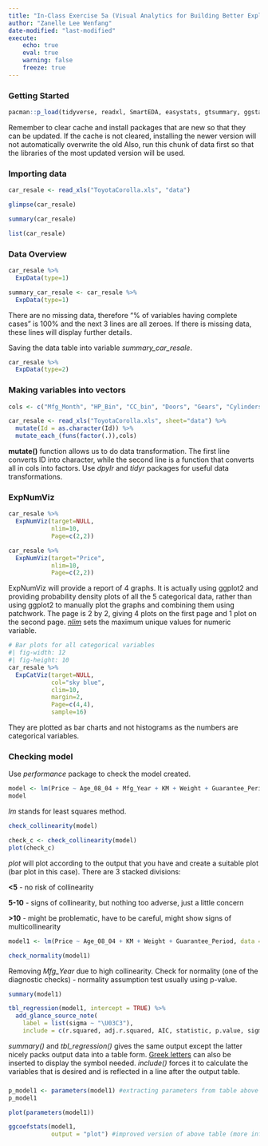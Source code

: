 ```yaml
---
title: "In-Class Exercise 5a (Visual Analytics for Building Better Explanatory Models)"
author: "Zanelle Lee Wenfang"
date-modified: "last-modified"
execute:
    echo: true
    eval: true
    warning: false
    freeze: true
---
```


### Getting Started

```r
pacman::p_load(tidyverse, readxl, SmartEDA, easystats, gtsummary, ggstatsplot)
```

::: callout-note
Remember to clear cache and install packages that are new so that they can be updated. If the cache is not cleared, installing the newer version will not automatically overwrite the old Also, run this chunk of data first so that the libraries of the most updated version will be used.
:::

### Importing data

```r
car_resale <- read_xls("ToyotaCorolla.xls", "data")
```

```r
glimpse(car_resale)
```

```r
summary(car_resale)
```

```r
list(car_resale)
```

### Data Overview

```r
car_resale %>%
  ExpData(type=1)
```

```r
summary_car_resale <- car_resale %>% 
  ExpData(type=1)
```

There are no missing data, therefore "% of variables having complete cases" is 100% and the next 3 lines are all zeroes. If there is missing data, these lines will display further details.

::: callout-note
Saving the data table into variable *summary_car_resale*.
:::

```r
car_resale %>%
  ExpData(type=2)
```

### Making variables into vectors

```r
cols <- c("Mfg_Month", "HP_Bin", "CC_bin", "Doors", "Gears", "Cylinders", "Fuel_Type", "Color", "Met_Color", "Automatic", "Mfr_Guarantee", "BOVAG_Guarantee", "ABS", "Airbag_1", "Airbag_2", "Airco", "Automatic_airco", "Boardcomputer", "CD_Player", "Central_Lock", "Powered_Windows", "Power_Steering", "Radio", "Mistlamps", "Sport_Model", "Backseat_Divider", "Metallic_Rim", "Radio_cassette", "Tow_Bar")

car_resale <- read_xls("ToyotaCorolla.xls", sheet="data") %>%
  mutate(Id = as.character(Id)) %>%
  mutate_each_(funs(factor(.)),cols)
```

**mutate()** function allows us to do data transformation. The first line converts ID into character, while the second line is a function that converts all in cols into factors. Use *dpylr* and *tidyr* packages for useful data transformations.

### ExpNumViz

```r
car_resale %>%
  ExpNumViz(target=NULL,
            nlim=10,
            Page=c(2,2))

car_resale %>%
  ExpNumViz(target="Price",
            nlim=10,
            Page=c(2,2))
```

ExpNumViz will provide a report of 4 graphs. It is actually using ggplot2 and providing probability density plots of all the 5 categorical data, rather than using ggplot2 to manually plot the graphs and combining them using patchwork. The page is 2 by 2, giving 4 plots on the first page and 1 plot on the second page. [*nlim*](#0) sets the maximum unique values for numeric variable.

```r
# Bar plots for all categorical variables
#| fig-width: 12
#| fig-height: 10
car_resale %>%
  ExpCatViz(target=NULL,
            col="sky blue",
            clim=10,
            margin=2,
            Page=c(4,4),
            sample=16)
```

They are plotted as bar charts and not histograms as the numbers are categorical variables.

### Checking model

::: callout-note
Use *performance* package to check the model created.
:::

```r
model <- lm(Price ~ Age_08_04 + Mfg_Year + KM + Weight + Guarantee_Period, data = car_resale)
model
```

*lm* stands for least squares method.

```r
check_collinearity(model)
```

```r
check_c <- check_collinearity(model)
plot(check_c)
```

*plot* will plot according to the output that you have and create a suitable plot (bar plot in this case). There are 3 stacked divisions:

**\<5** - no risk of collinearity

**5-10** - signs of collinearity, but nothing too adverse, just a little concern

**\>10** - might be problematic, have to be careful, might show signs of multicollinearity

```r
model1 <- lm(Price ~ Age_08_04 + KM + Weight + Guarantee_Period, data = car_resale)

check_normality(model1)
```

Removing *Mfg_Year* due to high collinearity. Check for normality (one of the diagnostic checks) - normality assumption test usually using p-value.

```r
summary(model1)
```

```r
tbl_regression(model1, intercept = TRUE) %>%
  add_glance_source_note(
    label = list(sigma ~ "\U03C3"),
    include = c(r.squared, adj.r.squared, AIC, statistic, p.value, sigma))
```

*summary()* and *tbl_regression()* gives the same output except the latter nicely packs output data into a table form. [Greek letters](https://forum.juce.com/t/how-to-display-greek-characters-in-labels-of-gui/43967) can also be inserted to display the symbol needed. *include()* forces it to calculate the variables that is desired and is reflected in a line after the output table.

### 

```r
p_model1 <- parameters(model1) #extracting parameters from table above
p_model1
```

```r
plot(parameters(model1))
```

```r
ggcoefstats(model1,
            output = "plot") #improved version of above table (more info)
```
